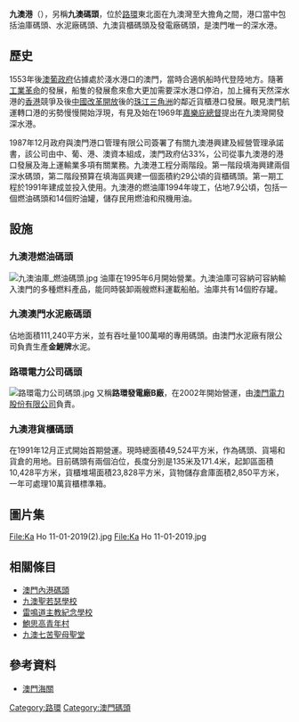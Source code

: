 {{Infobox border port
|name                      = 九澳港<br>O Porto de Ká-Hó<br>Ká-Hó Harbour
|photo                     = File:九澳港貨櫃碼頭 入口.jpg
|country                   = {{MSAR}}
|location                  = [[澳門特別行政區|澳門特別行政區]][[聖方濟各堂區|聖方濟各堂區]]
|type                      = 水路貨運
|border_guard              = 澳門港口管理股份有限公司
|customs                   = [[澳門海關|澳門海關]]
|corresponding_port        = <!--另一国的对应口岸-->
|opened                    = 1991年
|coordinates               = <!--经纬度-->
<!--以下经纬在位置图中使用-->
|latd                      = 22
|latm                      = 08
|lats                      = 02
|latNS                     = N
|longd                     = 113
|longm                     = 35
|longs                     = 04
|longEW                    = E
|pushpin_map               = <!--地图-->
|pushpin_label             = <!--地图中的标签-->
|pushpin_map_caption       = <!--地图说明-->
<!--统计数据-->
|stat_import-export_value  = <!--进出口总值-->
|stat_passenger            = <!--出入境人员流动量-->
|stat_cargo                = 4,969公噸
|stat_container            = <!--进出口集装箱总量-->
|stat_vehicle              = <!--出入境交通工具总量-->
|stat_year                 = 2020
}}

{{Otheruses|九澳油庫|九澳油庫站}}
'''九澳港'''（{{lang-pt|'''O Porto de Ká-Hó'''}}），另稱'''九澳碼頭'''，位於[[路環島|路環]]東北面在九澳灣至大擔角之間，港口當中包括油庫碼頭、水泥廠碼頭、九澳貨櫃碼頭及發電廠碼頭，是澳門唯一的深水港。

== 歷史 ==
1553年後[[澳葡政府|澳葡政府]]佔據處於淺水港口的澳門，當時合適帆船時代登陸地方。隨著[[工業革命|工業革命]]的發展，船隻的發展愈來愈大更加需要深水港口停泊，加上擁有天然深水港的[[香港|香港]]競爭及後[[中國|中國]][[改革開放|改革開放]]後的[[珠江三角洲|珠江三角洲]]的鄰近貨櫃港口發展。眼見澳門航運轉口港的劣勢慢慢開始浮現，有見及始在1969年[[嘉樂庇|嘉樂庇總督]]提出在九澳灣開發深水港。

1987年12月政府與澳門港口管理有限公司簽署了有關九澳港興建及經營管理承諾書，該公司由中、葡、港、澳資本組成，澳門政府佔33%，公司從事九澳港的港口發展及海上運輸業多項有關業務。九澳港工程分兩階段。第一階段填海興建兩個深水碼頭，第二階段預算在填海區興建一個面積約29公頃的貨櫃碼頭。第一期工程於1991年建成並投入使用。九澳港的燃油庫1994年竣工，佔地7.9公頃，包括一個燃油碼頭和14個貯油罐，儲存民用燃油和飛機用油。

== 設施 ==
=== 九澳港燃油碼頭 ===
[[File:九澳油庫_燃油碼頭.jpg|thumb]]
油庫在1995年6月開始營業。九澳油庫可容納可容納輸入澳門的多種燃料產品，能同時裝卸兩艘燃料運載船舶。油庫共有14個貯存罐。

=== 九澳澳門水泥廠碼頭 ===

佔地面積111,240平方米，並有吞吐量100萬噸的專用碼頭。由澳門水泥廠有限公司負責生產'''金鯉牌'''水泥。

=== 路環電力公司碼頭 ===
[[File:路環電力公司碼頭.jpg|thumb]]
又稱'''路環發電廠B廠'''，在2002年開始營運，由[[澳門電力股份有限公司|澳門電力股份有限公司]]負責。

=== 九澳港貨櫃碼頭 ===
在1991年12月正式開始首期營運。現時總面積49,524平方米，作為碼頭、貨場和貨倉的用地。目前碼頭有兩個泊位，長度分別是135米及171.4米，起卸區面積10,428平方米，貨櫃堆場面積23,828平方米，貨物儲存倉庫面積2,850平方米，一年可處理10萬貨櫃標準箱。

==圖片集==
<gallery>
File:Ka Ho 11-01-2019(2).jpg
File:Ka Ho 11-01-2019.jpg
</gallery>

== 相關條目 ==
* [[澳門內港碼頭|澳門內港碼頭]]
* [[九澳聖若瑟學校|九澳聖若瑟學校]]
* [[雷鳴道主教紀念學校|雷鳴道主教紀念學校]]
* [[鮑思高青年村|鮑思高青年村]]
* [[九澳七苦聖母聖堂|九澳七苦聖母聖堂]]

== 參考資料 ==
*[https://www.customs.gov.mo/cn/index.html 澳門海關] {{Wayback|url=https://www.customs.gov.mo/cn/index.html |date=20210507144609 }}

{{Macau topics}}

[[Category:路環|Category:路環]]
[[Category:澳門碼頭|Category:澳門碼頭]]